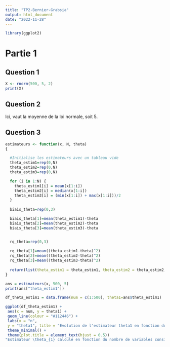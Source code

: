 ```yaml
---
title: "TP2-Bernier-Grabsia"
output: html_document
date: "2022-11-28"
---
```


```r
library(ggplot2)
```


# Partie 1

## Question 1

```r
X <- rnorm(500, 5, 2)
print(X)
```
## Question 2

Ici, \theta vaut la moyenne de la loi normale, soit 5.

## Question 3

```r
estimateurs <- function(x, N, theta)
{

  #Initialise les estimateurs avec un tableau vide
  theta_estim1=rep(0,N) 
  theta_estim2=rep(0,N)
  theta_estim3=rep(0,N)

  for (i in 1:N) {
    theta_estim1[i] = mean(x[1:i])
    theta_estim2[i] = median(x[1:i])
    theta_estim3[i] = (min(x[1:i]) + max(x[1:i]))/2
  }
  
  biais_theta=rep(0,3)

  biais_theta[1]=mean(theta_estim1)-theta
  biais_theta[2]=mean(theta_estim2)-theta
  biais_theta[3]=mean(theta_estim3)-theta


  rq_theta=rep(0,3)
  
  rq_theta[1]=mean((theta_estim1-theta)^2)
  rq_theta[2]=mean((theta_estim2-theta)^2)
  rq_theta[3]=mean((theta_estim3-theta)^2)
  
  return(list(theta_estim1 = theta_estim1, theta_estim2 = theta_estim2, theta_estim3 = theta_estim3, biais_theta = biais_theta, rq_theta = rq_theta))
}

ans = estimateurs(x, 500, 5)
print(ans["theta_estim1"])
```


```r
df_theta_estim1 = data.frame(num = c(1:500), theta1=ans$theta_estim1)

ggplot(df_theta_estim1) +
 aes(x = num, y = theta1) +
 geom_line(colour = "#112446") +
 labs(x = "n", 
 y = "theta1", title = "Evolution de l'estimateur theta1 en fonction du nombre de variables considérées(n)") +
 theme_minimal() +
 theme(plot.title = element_text(hjust = 0.5))
"Estimateur \theta_{1} calculé en fonction du nombre de variables considérées")
```
